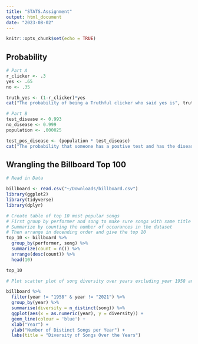 ```yaml
---
title: "STATS.Assignment"
output: html_document
date: "2023-08-02"
---
```


```r
knitr::opts_chunk$set(echo = TRUE)
```

## Probability
```r

# Part A
r_clicker <- .3
yes <- .65
no <- .35

truth_yes <- (1-r_clicker)*yes
cat("The probability of being a Truthful clicker who said yes is", truth_yes)

# Part B
test_disease <- 0.993
no_disease <- 0.999
population <- .000025

test_pos_disease <- (population * test_disease)
cat("The probability that someone has a postive test and has the disease is", test_pos_disease)

```



## Wrangling the Billboard Top 100

```r
# Read in Data

billboard <- read.csv("~/Downloads/billboard.csv")
library(ggplot2)
library(tidyverse)
library(dplyr)

# Create table of top 10 most popular songs
# First group by performer and song to make sure songs with same title aren't counted together
# Summarize by counting the number of occurances in the dataset
# Then arrange in decending order and give the top 10
top_10 <- billboard %>% 
  group_by(performer, song) %>% 
  summarize(count = n()) %>% 
  arrange(desc(count)) %>% 
  head(10)

top_10

```
```r
# Plot scatter plot of song diversity over years excluding year 1958 and 2021

billboard %>%
  filter(year != "1958" & year != "2021") %>%
  group_by(year) %>%
  summarise(diversity = n_distinct(song)) %>%
  ggplot(aes(x = as.numeric(year), y = diversity)) +
  geom_line(colour = 'blue') +
  xlab("Year") +
  ylab("Number of Distinct Songs per Year") +
  labs(title = "Diversity of Songs Over the Years")
```

